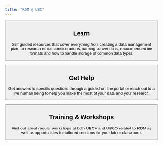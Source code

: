 ```yaml
---
title: "RDM @ UBC"
---
```

<a href="s_learn.html">
<button class = "indexButton">
<h2>Learn</h2>

Self guided resources that cover everything from creating a data management plan, to research ethics considerations, naming conventions, recommended file formats and how to handle storage of common data types.
</button>
</a>

<a href="s_get-help.html">
<button class = "indexButton">
<h2>Get Help</h2>

Get answers to specific questions through a guided on line portal or reach out to a live human being to help you make the most of your data and your research.
</button>
</a>

<a href="s_training.html">
<button class = "indexButton">
<h2>Training & Workshops</h2>

Find out about regular workshops at both UBCV and UBCO related to RDM as well as opportunities for tailored sessions for your lab or classroom.
</button>
</a>